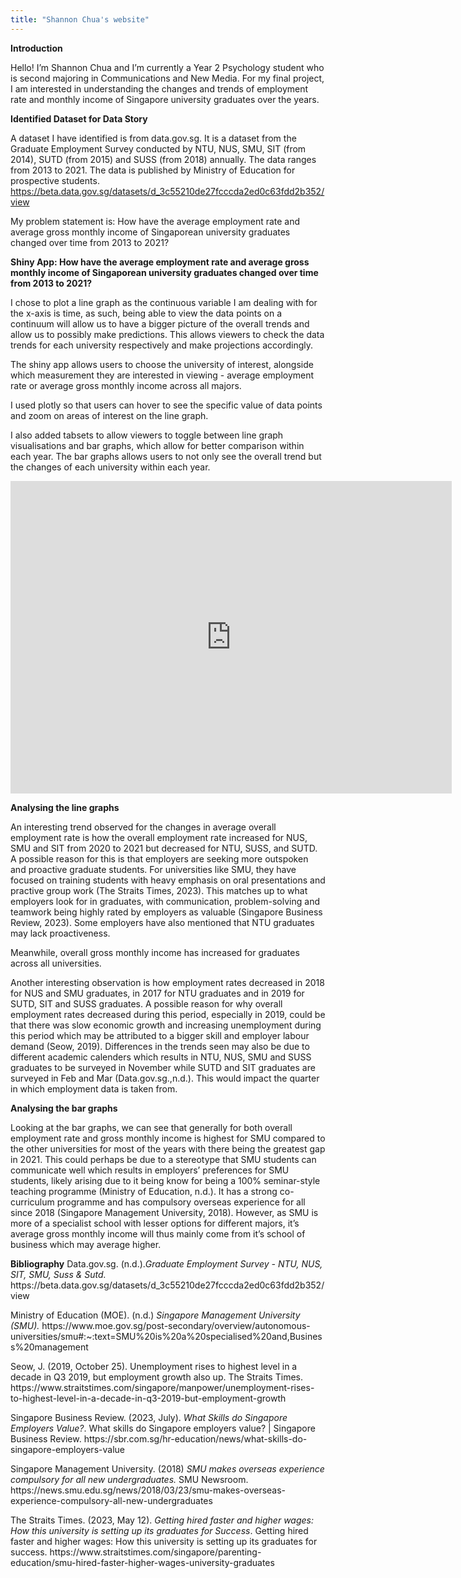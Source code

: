 ```yaml
---
title: "Shannon Chua's website"
---
```


**Introduction**

Hello! I'm Shannon Chua and I'm currently a Year 2 Psychology student who is second majoring in Communications and New Media. For my final project, I am interested in understanding the changes and trends of employment rate and monthly income of Singapore university graduates over the years.

**Identified Dataset for Data Story**

A dataset I have identified is from data.gov.sg. It is a dataset from the Graduate Employment Survey conducted by NTU, NUS, SMU, SIT (from 2014), SUTD (from 2015) and SUSS (from 2018) annually. The data ranges from 2013 to 2021. The data is published by Ministry of Education for prospective students.
<https://beta.data.gov.sg/datasets/d_3c55210de27fcccda2ed0c63fdd2b352/view>

My problem statement is: How have the average employment rate and average gross monthly income of Singaporean university graduates changed over time from 2013 to 2021?

**Shiny App: How have the average employment rate and average gross monthly income of Singaporean university graduates changed over time from 2013 to 2021?**

I chose to plot a line graph as the continuous variable I am dealing with for the x-axis is time, as such, being able to view the data points on a continuum will allow us to have a bigger picture of the overall trends and allow us to possibly make predictions. This allows viewers to check the data trends for each university respectively and make projections accordingly.

The shiny app allows users to choose the university of interest, alongside which measurement they are interested in viewing - average employment rate or average gross monthly income across all majors.

I used plotly so that users can hover to see the specific value of data points and zoom on areas of interest on the line graph.

I also added tabsets to allow viewers to toggle between line graph visualisations and bar graphs, which allow for better comparison within each year. The bar graphs allows users to not only see the overall trend but the changes of each university within each year.

```{=html}
<iframe height="500" width="140%" frameborder="no" src="https://shancxr.shinyapps.io/sample_app_2207/"> </iframe>
```

**Analysing the line graphs**

An interesting trend observed for the changes in average overall employment rate is how the overall employment rate increased for NUS, SMU and SIT from 2020 to 2021 but decreased for NTU, SUSS, and SUTD. A possible reason for this is that employers are seeking more outspoken and proactive graduate students. For universities like SMU, they have focused on training students with heavy emphasis on oral presentations and practive group work (The Straits Times, 2023). This matches up to what employers look for in graduates, with communication, problem-solving and teamwork being highly rated by employers as valuable (Singapore Business Review, 2023). Some employers have also mentioned that NTU graduates may lack proactiveness.

Meanwhile, overall gross monthly income has increased for graduates across all universities.

Another interesting observation is how employment rates decreased in 2018 for NUS and SMU graduates, in 2017 for NTU graduates and in 2019 for SUTD, SIT and SUSS graduates. A possible reason for why overall employment rates decreased during this period, especially in 2019, could be that there was slow economic growth and increasing unemployment during this period which may be attributed to a bigger skill and employer labour demand (Seow, 2019). Differences in the trends seen may also be due to different academic calenders which results in NTU, NUS, SMU and SUSS graduates to be surveyed in November while SUTD and SIT graduates are surveyed in Feb and Mar (Data.gov.sg.,n.d.). This would impact the quarter in which employment data is taken from.

**Analysing the bar graphs**

Looking at the bar graphs, we can see that generally for both overall employment rate and gross monthly income is highest for SMU compared to the other universities for most of the years with there being the greatest gap in 2021. This could perhaps be due to a stereotype that SMU students can communicate well which results in employers' preferences for SMU students, likely arising due to it being know for being a 100% seminar-style teaching programme (Ministry of Education, n.d.). It has a strong co-curriculum programme and has compulsory overseas experience for all since 2018 (Singapore Management University, 2018). However, as SMU is more of a specialist school with lesser options for different majors, it's average gross monthly income will thus mainly come from it's school of business which may average higher.

**Bibliography**
Data.gov.sg. (n.d.).*Graduate Employment Survey - NTU, NUS, SIT, SMU, Suss & Sutd.*  https://beta.data.gov.sg/datasets/d_3c55210de27fcccda2ed0c63fdd2b352/view 

Ministry of Education (MOE). (n.d.) *Singapore Management University (SMU).*  https://www.moe.gov.sg/post-secondary/overview/autonomous-universities/smu#:~:text=SMU%20is%20a%20specialised%20and,Business%20management 

Seow, J. (2019, October 25). Unemployment rises to highest level in a decade in Q3 2019, but employment growth also up. The Straits Times. https://www.straitstimes.com/singapore/manpower/unemployment-rises-to-highest-level-in-a-decade-in-q3-2019-but-employment-growth 

Singapore Business Review. (2023, July). *What Skills do Singapore Employers Value?*. What skills do Singapore employers value? \| Singapore Business Review. https://sbr.com.sg/hr-education/news/what-skills-do-singapore-employers-value

Singapore Management University. (2018) *SMU makes overseas experience compulsory for all new undergraduates.* SMU Newsroom. https://news.smu.edu.sg/news/2018/03/23/smu-makes-overseas-experience-compulsory-all-new-undergraduates

The Straits Times. (2023, May 12). *Getting hired faster and higher wages: How this university is setting up its graduates for Success*. Getting hired faster and higher wages: How this university is setting up its graduates for success. https://www.straitstimes.com/singapore/parenting-education/smu-hired-faster-higher-wages-university-graduates
